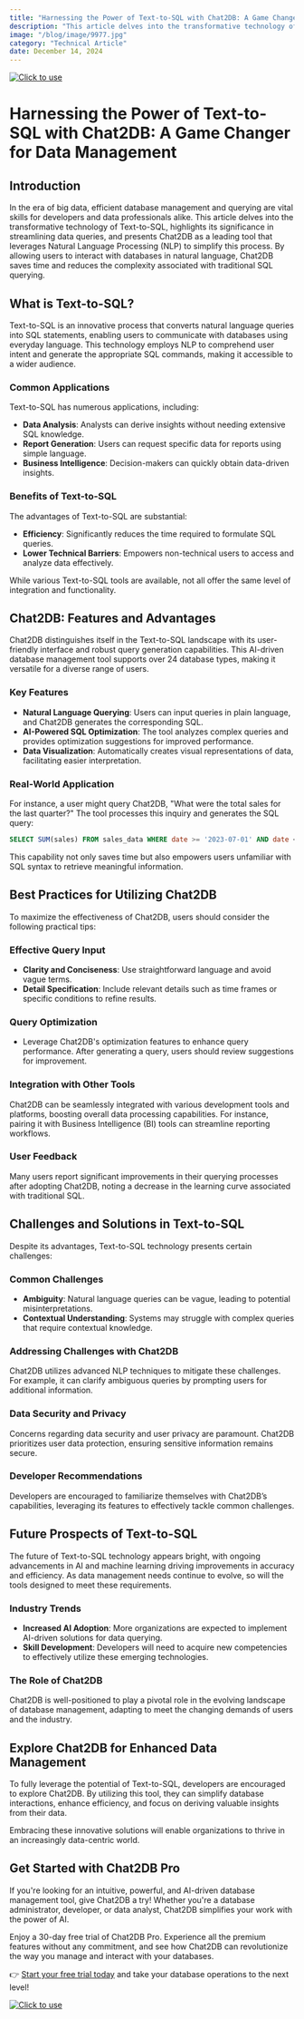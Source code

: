 ```yaml
---
title: "Harnessing the Power of Text-to-SQL with Chat2DB: A Game Changer for Data Management"
description: "This article delves into the transformative technology of Text-to-SQL, highlights its significance in streamlining data queries."
image: "/blog/image/9977.jpg"
category: "Technical Article"
date: December 14, 2024
---
```

[![Click to use](/image/blog/bg/chat2db1.png)](https://app.chat2db.ai/)
# Harnessing the Power of Text-to-SQL with Chat2DB: A Game Changer for Data Management


<Authors date="December 14, 2024">
  <Author name="Jing" link="https://chat2db.ai" />
</Authors>

## Introduction

In the era of big data, efficient database management and querying are vital skills for developers and data professionals alike. This article delves into the transformative technology of Text-to-SQL, highlights its significance in streamlining data queries, and presents Chat2DB as a leading tool that leverages Natural Language Processing (NLP) to simplify this process. By allowing users to interact with databases in natural language, Chat2DB saves time and reduces the complexity associated with traditional SQL querying.

## What is Text-to-SQL?

Text-to-SQL is an innovative process that converts natural language queries into SQL statements, enabling users to communicate with databases using everyday language. This technology employs NLP to comprehend user intent and generate the appropriate SQL commands, making it accessible to a wider audience.

### Common Applications

Text-to-SQL has numerous applications, including:
- **Data Analysis**: Analysts can derive insights without needing extensive SQL knowledge.
- **Report Generation**: Users can request specific data for reports using simple language.
- **Business Intelligence**: Decision-makers can quickly obtain data-driven insights.

### Benefits of Text-to-SQL

The advantages of Text-to-SQL are substantial:
- **Efficiency**: Significantly reduces the time required to formulate SQL queries.
- **Lower Technical Barriers**: Empowers non-technical users to access and analyze data effectively.

While various Text-to-SQL tools are available, not all offer the same level of integration and functionality.

## Chat2DB: Features and Advantages

Chat2DB distinguishes itself in the Text-to-SQL landscape with its user-friendly interface and robust query generation capabilities. This AI-driven database management tool supports over 24 database types, making it versatile for a diverse range of users.

### Key Features

- **Natural Language Querying**: Users can input queries in plain language, and Chat2DB generates the corresponding SQL.
- **AI-Powered SQL Optimization**: The tool analyzes complex queries and provides optimization suggestions for improved performance.
- **Data Visualization**: Automatically creates visual representations of data, facilitating easier interpretation.

### Real-World Application

For instance, a user might query Chat2DB, "What were the total sales for the last quarter?" The tool processes this inquiry and generates the SQL query:

```sql
SELECT SUM(sales) FROM sales_data WHERE date >= '2023-07-01' AND date <= '2023-09-30';
```

This capability not only saves time but also empowers users unfamiliar with SQL syntax to retrieve meaningful information.

## Best Practices for Utilizing Chat2DB

To maximize the effectiveness of Chat2DB, users should consider the following practical tips:

### Effective Query Input

- **Clarity and Conciseness**: Use straightforward language and avoid vague terms.
- **Detail Specification**: Include relevant details such as time frames or specific conditions to refine results.

### Query Optimization

- Leverage Chat2DB's optimization features to enhance query performance. After generating a query, users should review suggestions for improvement.

### Integration with Other Tools

Chat2DB can be seamlessly integrated with various development tools and platforms, boosting overall data processing capabilities. For instance, pairing it with Business Intelligence (BI) tools can streamline reporting workflows.

### User Feedback
Many users report significant improvements in their querying processes after adopting Chat2DB, noting a decrease in the learning curve associated with traditional SQL.

## Challenges and Solutions in Text-to-SQL
Despite its advantages, Text-to-SQL technology presents certain challenges:

### Common Challenges

- **Ambiguity**: Natural language queries can be vague, leading to potential misinterpretations.
- **Contextual Understanding**: Systems may struggle with complex queries that require contextual knowledge.

### Addressing Challenges with Chat2DB

Chat2DB utilizes advanced NLP techniques to mitigate these challenges. For example, it can clarify ambiguous queries by prompting users for additional information.

### Data Security and Privacy

Concerns regarding data security and user privacy are paramount. Chat2DB prioritizes user data protection, ensuring sensitive information remains secure.

### Developer Recommendations

Developers are encouraged to familiarize themselves with Chat2DB’s capabilities, leveraging its features to effectively tackle common challenges.

## Future Prospects of Text-to-SQL

The future of Text-to-SQL technology appears bright, with ongoing advancements in AI and machine learning driving improvements in accuracy and efficiency. As data management needs continue to evolve, so will the tools designed to meet these requirements.

### Industry Trends

- **Increased AI Adoption**: More organizations are expected to implement AI-driven solutions for data querying.
- **Skill Development**: Developers will need to acquire new competencies to effectively utilize these emerging technologies.

### The Role of Chat2DB

Chat2DB is well-positioned to play a pivotal role in the evolving landscape of database management, adapting to meet the changing demands of users and the industry.

## Explore Chat2DB for Enhanced Data Management

To fully leverage the potential of Text-to-SQL, developers are encouraged to explore Chat2DB. By utilizing this tool, they can simplify database interactions, enhance efficiency, and focus on deriving valuable insights from their data.

Embracing these innovative solutions will enable organizations to thrive in an increasingly data-centric world.

## Get Started with Chat2DB Pro

If you're looking for an intuitive, powerful, and AI-driven database management tool, give Chat2DB a try! Whether you're a database administrator, developer, or data analyst, Chat2DB simplifies your work with the power of AI.

Enjoy a 30-day free trial of Chat2DB Pro. Experience all the premium features without any commitment, and see how Chat2DB can revolutionize the way you manage and interact with your databases.

👉 [Start your free trial today](https://app.chat2db.ai/) and take your database operations to the next level!

[![Click to use](/image/blog/bg/chat2db.jpg)](https://app.chat2db.ai/)
